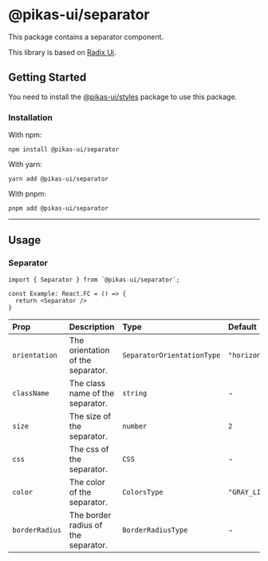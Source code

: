 

<NextSeo title="Separator" />

# @pikas-ui/separator

This package contains a separator component.

This library is based on [Radix Ui](https://www.radix-ui.com/).

## Getting Started

You need to install the <a href={stylesLink}>@pikas-ui/styles</a> package to use this package.

### Installation

With npm:

```
npm install @pikas-ui/separator
```

With yarn:

```
yarn add @pikas-ui/separator
```

With pnpm:

```
pnpm add @pikas-ui/separator
```

---

## Usage

### Separator

```tsx
import { Separator } from `@pikas-ui/separator`;

const Example: React.FC = () => {
  return <Separator />
}
```

| Prop           | Description                         | Type                       | Default        |
| :------------- | :---------------------------------- | :------------------------- | :------------- |
| `orientation`  | The orientation of the separator.   | `SeparatorOrientationType` | `"horizontal"` |
| `className`    | The class name of the separator.    | `string`                   | -              |
| `size`         | The size of the separator.          | `number`                   | `2`            |
| `css`          | The css of the separator.           | `CSS`                      | -              |
| `color`        | The color of the separator.         | `ColorsType`               | `"GRAY_LIGHT"` |
| `borderRadius` | The border radius of the separator. | `BorderRadiusType`         | -              |
